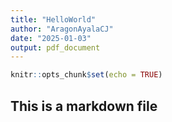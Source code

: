 ```yaml
---
title: "HelloWorld"
author: "AragonAyalaCJ"
date: "2025-01-03"
output: pdf_document
---
```


```r
knitr::opts_chunk$set(echo = TRUE)
```

## This is a markdown file